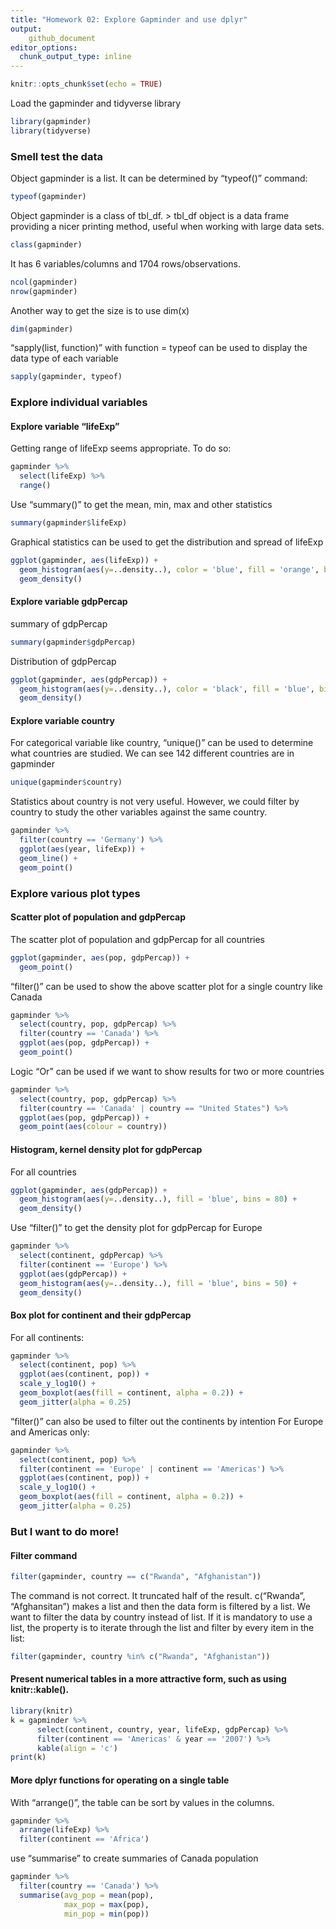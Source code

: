 ```yaml
---
title: "Homework 02: Explore Gapminder and use dplyr"
output: 
    github_document
editor_options: 
  chunk_output_type: inline
---
```


```r
knitr::opts_chunk$set(echo = TRUE)
```

Load the gapminder and tidyverse library
```r
library(gapminder)
library(tidyverse)
```

### Smell test the data
Object gapminder is a list. It can be determined by "typeof()" command:
```r
typeof(gapminder)
```

Object gapminder is a class of tbl_df. 
> tbl_df object is a data frame providing a nicer printing method, useful when working with large data sets.
```r
class(gapminder)
```

It has 6 variables/columns and 1704 rows/observations.
```r
ncol(gapminder)
nrow(gapminder)
```

Another way to get the size is to use dim(x)
```r
dim(gapminder)
```

"sapply(list, function)" with function = typeof can be used to display the data type of each variable
```r
sapply(gapminder, typeof)
```

### Explore individual variables
#### Explore variable "lifeExp"
Getting range of lifeExp seems appropriate. To do so:
```r
gapminder %>% 
  select(lifeExp) %>% 
  range()
```

Use "summary()" to get the mean, min, max and other statistics
```r
summary(gapminder$lifeExp)
```

Graphical statistics can be used to get the distribution and spread of lifeExp
```r
ggplot(gapminder, aes(lifeExp)) + 
  geom_histogram(aes(y=..density..), color = 'blue', fill = 'orange', bins = 50) + 
  geom_density()
```

#### Explore variable gdpPercap
summary of gdpPercap
```r
summary(gapminder$gdpPercap)
```

Distribution of gdpPercap
```r
ggplot(gapminder, aes(gdpPercap)) + 
  geom_histogram(aes(y=..density..), color = 'black', fill = 'blue', bins = 50) + 
  geom_density()
```

#### Explore variable country
For categorical variable like country, "unique()" can be used to determine what countries are studied. We can see 142 different countries are in gapminder
```r
unique(gapminder$country)
```

Statistics about country is not very useful. However, we could filter by country to study the other variables against the same country. 
```r
gapminder %>% 
  filter(country == 'Germany') %>% 
  ggplot(aes(year, lifeExp)) + 
  geom_line() + 
  geom_point()
```

### Explore various plot types
#### Scatter plot of population and gdpPercap
The scatter plot of population and gdpPercap for all countries
```r
ggplot(gapminder, aes(pop, gdpPercap)) + 
  geom_point()
```

"filter()" can be used to show the above scatter plot for a single country like Canada
```r
gapminder %>% 
  select(country, pop, gdpPercap) %>% 
  filter(country == 'Canada') %>% 
  ggplot(aes(pop, gdpPercap)) + 
  geom_point()
```

Logic "Or" can be used if we want to show results for two or more countries
```r
gapminder %>% 
  select(country, pop, gdpPercap) %>% 
  filter(country == 'Canada' | country == "United States") %>% 
  ggplot(aes(pop, gdpPercap)) + 
  geom_point(aes(colour = country))
```

#### Histogram, kernel density plot for gdpPercap
For all countries
```r
ggplot(gapminder, aes(gdpPercap)) + 
  geom_histogram(aes(y=..density..), fill = 'blue', bins = 80) + 
  geom_density()
```

Use "filter()" to get the density plot for gdpPercap for Europe
```r
gapminder %>% 
  select(continent, gdpPercap) %>% 
  filter(continent == 'Europe') %>%   
  ggplot(aes(gdpPercap)) + 
  geom_histogram(aes(y=..density..), fill = 'blue', bins = 50) + 
  geom_density()
```

#### Box plot for continent and their gdpPercap
For all continents:
```r
gapminder %>% 
  select(continent, pop) %>% 
  ggplot(aes(continent, pop)) + 
  scale_y_log10() +
  geom_boxplot(aes(fill = continent, alpha = 0.2)) + 
  geom_jitter(alpha = 0.25)
```

"filter()" can also be used to filter out the continents by intention
For Europe and Americas only:
```r
gapminder %>% 
  select(continent, pop) %>% 
  filter(continent == 'Europe' | continent == 'Americas') %>% 
  ggplot(aes(continent, pop)) + 
  scale_y_log10() +
  geom_boxplot(aes(fill = continent, alpha = 0.2)) + 
  geom_jitter(alpha = 0.25)
```

### But I want to do more!
#### Filter command
```r
filter(gapminder, country == c("Rwanda", "Afghanistan"))
```

The command is not correct. It truncated half of the result. c("Rwanda", "Afghansitan") makes a list and then the data form is filtered by a list. We want to filter the data by country instead of list. If it is mandatory to use a list, the property is to iterate through the list and filter by every item in the list:

```r
filter(gapminder, country %in% c("Rwanda", "Afghanistan"))
```

#### Present numerical tables in a more attractive form, such as using knitr::kable().
```r
library(knitr)
k = gapminder %>% 
      select(continent, country, year, lifeExp, gdpPercap) %>%
      filter(continent == 'Americas' & year == '2007') %>% 
      kable(align = 'c') 
print(k)
```

#### More dplyr functions for operating on a single table
With "arrange()", the table can be sort by values in the columns.
```r
gapminder %>% 
  arrange(lifeExp) %>% 
  filter(continent == 'Africa')
```

use "summarise" to create summaries of Canada population
```r
gapminder %>% 
  filter(country == 'Canada') %>% 
  summarise(avg_pop = mean(pop),
            max_pop = max(pop),
            min_pop = min(pop))
```
